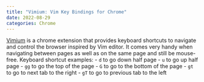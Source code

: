 ```yaml
---
title: "Vimium: Vim Key Bindings for Chrome"
date: 2022-08-29
categories: Chrome
---
```

[ Vimium ]( https://vimium.github.io/ ) is a chrome extension that provides keyboard shortcuts to navigate and control the browser inspired by Vim editor. It comes very handy when navigating between pages as well as on the same page and still be mouse-free. Keyboard shortcut examples:
- `d` to go down half page
- `u` to go up half page
- `gg` to go the top of the page
- `G` to go to the bottom of the page
- `gt` to go to next tab to the right
- `gT` to go to previous tab to the left
